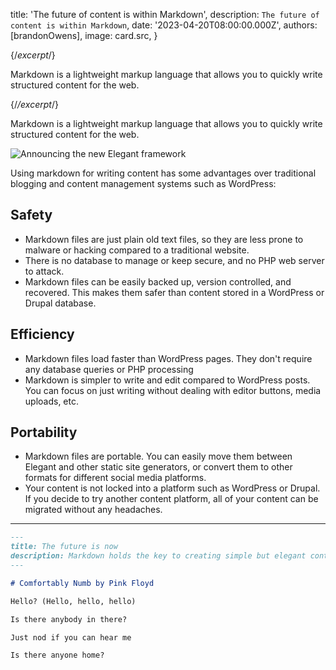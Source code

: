 
  title: 'The future of content is within Markdown',
  description: `The future of content is within Markdown`,
  date: '2023-04-20T08:00:00.000Z',
  authors: [brandonOwens],
  image: card.src,
}

{/*excerpt*/}

Markdown is a lightweight markup language that allows you to quickly write structured content for the web.

{/*/excerpt*/}

Markdown is a lightweight markup language that allows you to quickly write structured content for the web.

<div className="my-8 shadow-xl">
  <img src={card.src} alt="Announcing the new Elegant framework" className="rounded-xl"/>
</div>

Using markdown for writing content has some advantages over traditional blogging and content management systems such as WordPress:

## Safety
- Markdown files are just plain old text files, so they are less prone to malware or hacking compared to a traditional website.
- There is no database to manage or keep secure, and no PHP web server to attack.
- Markdown files can be easily backed up, version controlled, and recovered. This makes them safer than content stored in a WordPress or Drupal database.

## Efficiency
- Markdown files load faster than WordPress pages. They don't require any database queries or PHP processing
- Markdown is simpler to write and edit compared to WordPress posts. You can focus on just writing without dealing with editor buttons, media uploads, etc.

## Portability
- Markdown files are portable. You can easily move them between Elegant and other static site generators, or convert them to other formats for different social media platforms.
- Your content is not locked into a platform such as WordPress or Drupal. If you decide to try another content platform, all of your content can be migrated without any headaches.

--- 

```md hello-world.mdx
---
title: The future is now
description: Markdown holds the key to creating simple but elegant content
---

# Comfortably Numb by Pink Floyd

Hello? (Hello, hello, hello)

Is there anybody in there?

Just nod if you can hear me

Is there anyone home?

```
